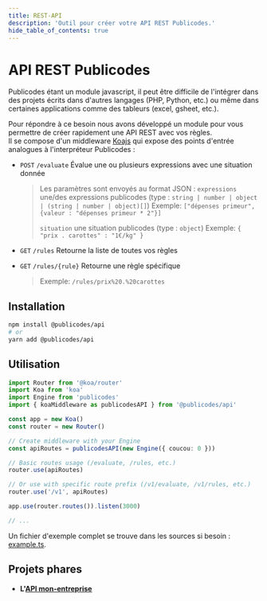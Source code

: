 ```yaml
---
title: REST-API
description: 'Outil pour créer votre API REST Publicodes.'
hide_table_of_contents: true
---
```


# API REST Publicodes

Publicodes étant un module javascript, il peut être difficile de l'intégrer dans des projets écrits dans d'autres
langages (PHP, Python, etc.) ou même dans certaines applications comme des tableurs (excel, gsheet, etc.).

Pour répondre à ce besoin nous avons développé un module pour vous permettre
de créer rapidement une API REST avec vos règles.<br/>
Il se compose d'un middleware [Koajs](https://github.com/koajs/koa)
qui expose des points d'entrée analogues à l'interpréteur Publicodes :

- `POST` `/evaluate` Évalue une ou plusieurs expressions avec une situation donnée

  > Les paramètres sont envoyés au format JSON :
  > `expressions` une/des expressions publicodes (type : `string | number | object | (string | number | object)[]`)
  > Exemple: `["dépenses primeur", {valeur : "dépenses primeur * 2"}]`
  >
  > `situation` une situation publicodes (type : `object`)
  > Exemple: `{ "prix . carottes" : "1€/kg" }`

- `GET` `/rules` Retourne la liste de toutes vos règles
- `GET` `/rules/{rule}` Retourne une règle spécifique
  > Exemple: `/rules/prix%20.%20carottes`

## Installation

```bash
npm install @publicodes/api
# or
yarn add @publicodes/api
```

## Utilisation

```ts
import Router from '@koa/router'
import Koa from 'koa'
import Engine from 'publicodes'
import { koaMiddleware as publicodesAPI } from '@publicodes/api'

const app = new Koa()
const router = new Router()

// Create middleware with your Engine
const apiRoutes = publicodesAPI(new Engine({ coucou: 0 }))

// Basic routes usage (/evaluate, /rules, etc.)
router.use(apiRoutes)

// Or use with specific route prefix (/v1/evaluate, /v1/rules, etc.)
router.use('/v1', apiRoutes)

app.use(router.routes()).listen(3000)

// ...
```

Un fichier d'exemple complet se trouve dans les sources si besoin : [example.ts](https://github.com/publicodes/publicodes/blob/master/packages/api/example.ts).

## Projets phares

- **L'[API mon-entreprise](https://mon-entreprise.urssaf.fr/développeur/api)**
